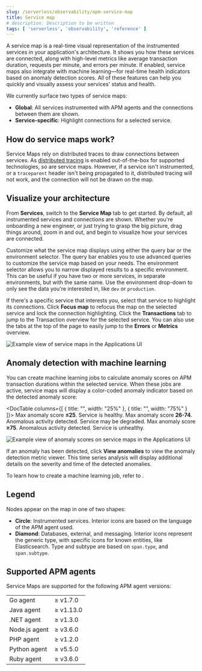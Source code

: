 ```yaml
---
slug: /serverless/observability/apm-service-map
title: Service map
# description: Description to be written
tags: [ 'serverless', 'observability', 'reference' ]
---
```


<p><DocBadge template="technical preview" /></p>

A service map is a real-time visual representation of the instrumented services in your application's architecture.
It shows you how these services are connected, along with high-level metrics like average transaction duration,
requests per minute, and errors per minute.
If enabled, service maps also integrate with machine learning&mdash;for real-time health indicators based on anomaly detection scores.
All of these features can help you quickly and visually assess your services' status and health.

We currently surface two types of service maps:

* **Global**: All services instrumented with APM agents and the connections between them are shown.
* **Service-specific**: Highlight connections for a selected service.

## How do service maps work?

Service Maps rely on distributed traces to draw connections between services.
As [distributed tracing](((apm-guide-ref))/apm-distributed-tracing.html) is enabled out-of-the-box for supported technologies, so are service maps.
However, if a service isn't instrumented,
or a `traceparent` header isn't being propagated to it,
distributed tracing will not work, and the connection will not be drawn on the map.

## Visualize your architecture

From **Services**, switch to the **Service Map** tab to get started.
By default, all instrumented services and connections are shown.
Whether you're onboarding a new engineer, or just trying to grasp the big picture,
drag things around, zoom in and out, and begin to visualize how your services are connected.

Customize what the service map displays using either the query bar or the environment selector.
The query bar enables you to use <DocLink slug="/serverless/observability/apm-query-your-data">advanced queries</DocLink> to customize the service map based on your needs.
The environment selector allows you to narrow displayed results to a specific environment.
This can be useful if you have two or more services, in separate environments, but with the same name.
Use the environment drop-down to only see the data you're interested in, like `dev` or `production`.

If there's a specific service that interests you, select that service to highlight its connections.
Click **Focus map** to refocus the map on the selected service and lock the connection highlighting.
Click the **Transactions** tab to jump to the Transaction overview for the selected service.
You can also use the tabs at the top of the page to easily jump to the **Errors** or **Metrics** overview.

![Example view of service maps in the Applications UI](images/service-maps/service-maps-java.png)

## Anomaly detection with machine learning

You can create machine learning jobs to calculate anomaly scores on APM transaction durations within the selected service.
When these jobs are active, service maps will display a color-coded anomaly indicator based on the detected anomaly score:

<DocTable columns={[
  { title: "", width: "25%" },
  { title: "", width: "75%" }
]}>
  <DocRow>
    <DocCell>
      <DocImage flatImage alt="APM green service" url="images/service-maps/green-service.png" />
    </DocCell>
    <DocCell>
      Max anomaly score **≤25**. Service is healthy.
    </DocCell>
  </DocRow>
  <DocRow>
    <DocCell>
      <DocImage flatImage alt="APM yellow service" url="images/service-maps/yellow-service.png" />
    </DocCell>
    <DocCell>
      Max anomaly score **26-74**. Anomalous activity detected. Service may be degraded.
    </DocCell>
  </DocRow>
  <DocRow>
    <DocCell>
      <DocImage flatImage alt="APM red service" url="images/service-maps/red-service.png" />
    </DocCell>
    <DocCell>
      Max anomaly score **≥75**. Anomalous activity detected. Service is unhealthy.
    </DocCell>
  </DocRow>
</DocTable>

![Example view of anomaly scores on service maps in the Applications UI](images/service-maps/service-map-anomaly.png)

If an anomaly has been detected, click **View anomalies** to view the anomaly detection metric viewer.
This time series analysis will display additional details on the severity and time of the detected anomalies.

To learn how to create a machine learning job, refer to <DocLink slug="/serverless/observability/apm-integrate-with-machine-learning" />.

## Legend

Nodes appear on the map in one of two shapes:

* **Circle**: Instrumented services. Interior icons are based on the language of the APM agent used.
* **Diamond**: Databases, external, and messaging. Interior icons represent the generic type,
    with specific icons for known entities, like Elasticsearch.
    Type and subtype are based on `span.type`, and `span.subtype`.

## Supported APM agents

Service Maps are supported for the following APM agent versions:

|  |  |
|---|---|
| Go agent | ≥ v1.7.0 |
| Java agent | ≥ v1.13.0 |
| .NET agent | ≥ v1.3.0 |
| Node.js agent | ≥ v3.6.0 |
| PHP agent | ≥ v1.2.0 |
| Python agent | ≥ v5.5.0 |
| Ruby agent | ≥ v3.6.0 |

